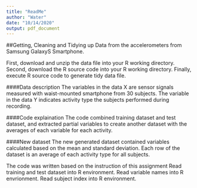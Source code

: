 ```yaml
---
title: "ReadMe"
author: "Water"
date: "10/14/2020"
output: pdf_document
---
```

##Getting, Cleaning and Tidying up Data from the accelerometers from Samsung GalaxyS Smartphone.

First, download and unzip the data file into your R working directory.
Second, download the R source code into your R working directory.
Finally, execute R source code to generate tidy data file.

####Data description
The variables in the data X are sensor signals measured with waist-mounted smartphone from 30 subjects. The variable in the data Y indicates activity type the subjects performed during recording.

####Code explaination
The code combined training dataset and test dataset, and extracted partial variables to create another dataset with the averages of each variable for each activity.

####New dataset
The new generated dataset contained variables calculated based on the mean and standard deviation. Each row of the dataset is an average of each activity type for all subjects.

The code was written based on the instruction of this assignment
Read training and test dataset into R environment. Read variable names into R envrionment. Read subject index into R environment.